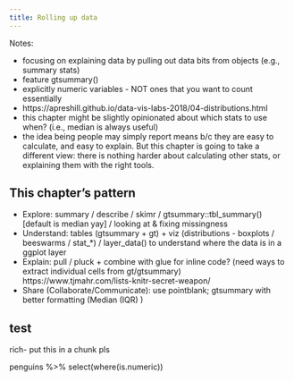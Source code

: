 ```yaml
--- 
title: Rolling up data
---
```


Notes: 

- focusing on explaining data by pulling out data bits from objects (e.g., summary stats)
- feature gtsummary()
- explicitly numeric variables - NOT ones that you want to count essentially
- https://apreshill.github.io/data-vis-labs-2018/04-distributions.html
- this chapter might be slightly opinionated about which stats to use when? (i.e., median is always useful)
- the idea being people may simply report means b/c they are easy to calculate, and easy to explain. But this chapter is going to take a different view: there is nothing harder about calculating other stats, or explaining them with the right tools.

## This chapter's pattern

- Explore: summary / describe / skimr /  gtsummary::tbl_summary() [default is median yay] / looking at & fixing missingness
- Understand: tables (gtsummary + gt) + viz (distributions - boxplots / beeswarms / stat_*) / layer_data() to understand where the data is in a ggplot layer
- Explain: pull / pluck + combine with glue for inline code? (need ways to extract individual cells from gt/gtsummary) https://www.tjmahr.com/lists-knitr-secret-weapon/
- Share (Collaborate/Communicate): use pointblank; gtsummary with better formatting (Median (IQR) )

## test

rich- put this in a chunk pls

penguins %>% select(where(is.numeric))
